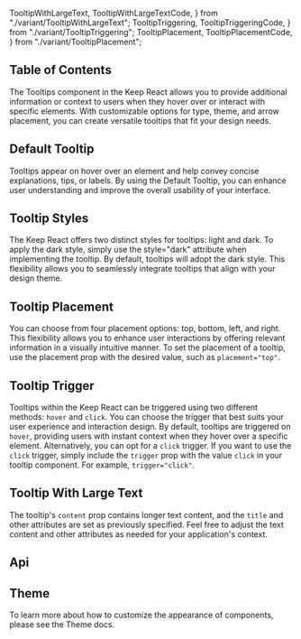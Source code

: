   TooltipWithLargeText,
  TooltipWithLargeTextCode,
} from "./variant/TooltipWithLargeText";
  TooltipTriggering,
  TooltipTriggeringCode,
} from "./variant/TooltipTriggering";
  TooltipPlacement,
  TooltipPlacementCode,
} from "./variant/TooltipPlacement";



## Table of Contents

The Tooltips component in the Keep React allows you to provide additional information or context to users when they hover over or interact with specific elements. With customizable options for type, theme, and arrow placement, you can create versatile tooltips that fit your design needs.

## Default Tooltip

Tooltips appear on hover over an element and help convey concise explanations, tips, or labels. By using the Default Tooltip, you can enhance user understanding and improve the overall usability of your interface.

<CodePreview github="Tooltip" code={DefaultTooltipCode}>
  <DefaultTooltip />
</CodePreview>

## Tooltip Styles

The Keep React offers two distinct styles for tooltips: light and dark. To apply the dark style, simply use the style="dark" attribute when implementing the tooltip. By default, tooltips will adopt the dark style. This flexibility allows you to seamlessly integrate tooltips that align with your design theme.

<CodePreview github="Tooltip" code={TooltipStylesCode}>
  <TooltipStyles />
</CodePreview>

## Tooltip Placement

You can choose from four placement options: top, bottom, left, and right. This flexibility allows you to enhance user interactions by offering relevant information in a visually intuitive manner. To set the placement of a tooltip, use the placement prop with the desired value, such as `placement="top"`.

<CodePreview github="Tooltip" code={TooltipPlacementCode}>
  <TooltipPlacement />
</CodePreview>

## Tooltip Trigger

Tooltips within the Keep React can be triggered using two different methods: `hover` and `click`. You can choose the trigger that best suits your user experience and interaction design. By default, tooltips are triggered on `hover`, providing users with instant context when they hover over a specific element. Alternatively, you can opt for a `click` trigger. If you want to use the `click` trigger, simply include the `trigger` prop with the value `click` in your tooltip component. For example, `trigger="click"`.

<CodePreview github="Tooltip" code={TooltipTriggeringCode}>
  <TooltipTriggering />
</CodePreview>

## Tooltip With Large Text

The tooltip's `content` prop contains longer text content, and the `title` and other attributes are set as previously specified. Feel free to adjust the text content and other attributes as needed for your application's context.

<CodePreview github="Tooltip" code={TooltipWithLargeTextCode}>
  <TooltipWithLargeText />
</CodePreview>

## Api

<ComponentApi data={tooltipDataApi} />

## Theme

To learn more about how to customize the appearance of components, please see the Theme docs.

<CssThemePreview code={useTheme().theme.tooltip} />
